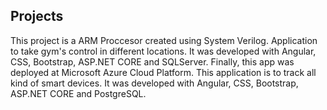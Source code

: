 ## Projects

<ProjectCard title="ARMv4 Processor" link="https://www.behance.net/gallery/58937147/Freiheit" bg="linear-gradient(to right, #D4145A 0%, #FBB03B 100%)">
This project is a ARM Proccesor created using System Verilog.
</ProjectCard>


<ProjectCard title="GymTEC" link="https://www.behance.net/gallery/58937147/Freiheit" bg="linear-gradient(to right, #D4145A 0%, #FBB03B 100%)">
Application to take gym's control in different locations. It
was developed with Angular, CSS, Bootstrap, ASP.NET CORE and SQLServer. 
Finally, this app was deployed at Microsoft Azure Cloud Platform.
</ProjectCard>


<ProjectCard title="SmartHomeTEC" link="https://www.behance.net/gallery/58937147/Freiheit" bg="linear-gradient(to right, #D4145A 0%, #FBB03B 100%)">
This application is to track all kind of smart devices. It was
developed with Angular, CSS, Bootstrap, ASP.NET CORE and PostgreSQL.
</ProjectCard>
